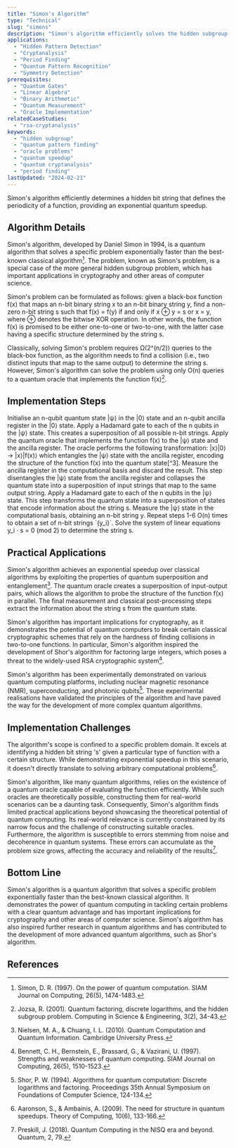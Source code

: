 ```yaml
---
title: "Simon's Algorithm"
type: "Technical"
slug: "simons"
description: "Simon's algorithm efficiently solves the hidden subgroup problem, demonstrating exponential speedup over classical methods by finding a hidden binary string pattern in a black-box function."
applications:
  - "Hidden Pattern Detection"
  - "Cryptanalysis"
  - "Period Finding"
  - "Quantum Pattern Recognition"
  - "Symmetry Detection"
prerequisites:
  - "Quantum Gates"
  - "Linear Algebra"
  - "Binary Arithmetic"
  - "Quantum Measurement"
  - "Oracle Implementation"
relatedCaseStudies:
  - "rsa-cryptanalysis"
keywords:
  - "hidden subgroup"
  - "quantum pattern finding"
  - "oracle problems"
  - "quantum speedup"
  - "quantum cryptanalysis"
  - "period finding"
lastUpdated: "2024-02-21"
---
```


Simon's algorithm efficiently determines a hidden bit string that defines the periodicity of a function, providing an exponential quantum speedup.

## Algorithm Details

Simon's algorithm, developed by Daniel Simon in 1994, is a quantum algorithm that solves a specific problem exponentially faster than the best-known classical algorithm[^1]. The problem, known as Simon's problem, is a special case of the more general hidden subgroup problem, which has important applications in cryptography and other areas of computer science.

Simon's problem can be formulated as follows: given a black-box function f(x) that maps an n-bit binary string x to an n-bit binary string y, find a non-zero n-bit string s such that f(x) = f(y) if and only if x ⊕ y = s or x = y, where ⊕ denotes the bitwise XOR operation. In other words, the function f(x) is promised to be either one-to-one or two-to-one, with the latter case having a specific structure determined by the string s.

Classically, solving Simon's problem requires Ω(2^(n/2)) queries to the black-box function, as the algorithm needs to find a collision (i.e., two distinct inputs that map to the same output) to determine the string s. However, Simon's algorithm can solve the problem using only O(n) queries to a quantum oracle that implements the function f(x)[^2].

## Implementation Steps

<Steps>
  <Step title="State preparation">
    Initialise an n-qubit quantum state |ψ⟩ in the |0⟩ state and an n-qubit ancilla register in the |0⟩ state.
  </Step>

  <Step title="Apply Hadamard gates">
    Apply a Hadamard gate to each of the n qubits in the |ψ⟩ state. This creates a superposition of all possible n-bit strings.
  </Step>

  <Step title="Oracle query">
    Apply the quantum oracle that implements the function f(x) to the |ψ⟩ state and the ancilla register. The oracle performs the following transformation: |x⟩|0⟩ → |x⟩|f(x)⟩ which entangles the |ψ⟩ state with the ancilla register, encoding the structure of the function f(x) into the quantum state[^3].
  </Step>

  <Step title="Measure the ancilla register">
    Measure the ancilla register in the computational basis and discard the result. This step disentangles the |ψ⟩ state from the ancilla register and collapses the quantum state into a superposition of input strings that map to the same output string.
  </Step>

  <Step title="Apply Hadamard gates">
    Apply a Hadamard gate to each of the n qubits in the |ψ⟩ state. This step transforms the quantum state into a superposition of states that encode information about the string s.
  </Step>

  <Step title="Measure the state">
    Measure the |ψ⟩ state in the computational basis, obtaining an n-bit string y.
  </Step>

  <Step title="Classical post-processing">
    Repeat steps 1-6 O(n) times to obtain a set of n-bit strings `{y_i}`. Solve the system of linear equations y_i · s = 0 (mod 2) to determine the string s.
  </Step>
</Steps>

## Practical Applications

Simon's algorithm achieves an exponential speedup over classical algorithms by exploiting the properties of quantum superposition and entanglement[^3]. The quantum oracle creates a superposition of input-output pairs, which allows the algorithm to probe the structure of the function f(x) in parallel. The final measurement and classical post-processing steps extract the information about the string s from the quantum state.

Simon's algorithm has important implications for cryptography, as it demonstrates the potential of quantum computers to break certain classical cryptographic schemes that rely on the hardness of finding collisions in two-to-one functions. In particular, Simon's algorithm inspired the development of Shor's algorithm for factoring large integers, which poses a threat to the widely-used RSA cryptographic system[^4].

Simon's algorithm has been experimentally demonstrated on various quantum computing platforms, including nuclear magnetic resonance (NMR), superconducting, and photonic qubits[^5]. These experimental realisations have validated the principles of the algorithm and have paved the way for the development of more complex quantum algorithms.

## Implementation Challenges

The algorithm's scope is confined to a specific problem domain. It excels at identifying a hidden bit string 's' given a particular type of function with a certain structure. While demonstrating exponential speedup in this scenario, it doesn't directly translate to solving arbitrary computational problems[^6].

Simon's algorithm, like many quantum algorithms, relies on the existence of a quantum oracle capable of evaluating the function efficiently. While such oracles are theoretically possible, constructing them for real-world scenarios can be a daunting task. Consequently, Simon's algorithm finds limited practical applications beyond showcasing the theoretical potential of quantum computing. Its real-world relevance is currently constrained by its narrow focus and the challenge of constructing suitable oracles. Furthermore, the algorithm is susceptible to errors stemming from noise and decoherence in quantum systems. These errors can accumulate as the problem size grows, affecting the accuracy and reliability of the results[^7].

## Bottom Line

Simon's algorithm is a quantum algorithm that solves a specific problem exponentially faster than the best-known classical algorithm. It demonstrates the power of quantum computing in tackling certain problems with a clear quantum advantage and has important implications for cryptography and other areas of computer science. Simon's algorithm has also inspired further research in quantum algorithms and has contributed to the development of more advanced quantum algorithms, such as Shor's algorithm.

## References

[^1]: Simon, D. R. (1997). On the power of quantum computation. SIAM Journal on Computing, 26(5), 1474-1483.
[^2]: Jozsa, R. (2001). Quantum factoring, discrete logarithms, and the hidden subgroup problem. Computing in Science & Engineering, 3(2), 34-43.
[^3]: Nielsen, M. A., & Chuang, I. L. (2010). Quantum Computation and Quantum Information. Cambridge University Press.
[^4]: Bennett, C. H., Bernstein, E., Brassard, G., & Vazirani, U. (1997). Strengths and weaknesses of quantum computing. SIAM Journal on Computing, 26(5), 1510-1523.
[^5]: Shor, P. W. (1994). Algorithms for quantum computation: Discrete logarithms and factoring. Proceedings 35th Annual Symposium on Foundations of Computer Science, 124-134.
[^6]: Aaronson, S., & Ambainis, A. (2009). The need for structure in quantum speedups. Theory of Computing, 10(6), 133-166.
[^7]: Preskill, J. (2018). Quantum Computing in the NISQ era and beyond. Quantum, 2, 79.